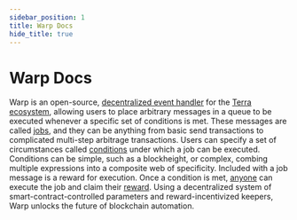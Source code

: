 ```yaml
---
sidebar_position: 1
title: Warp Docs
hide_title: true
---
```



# Warp Docs

Warp is an open-source, [decentralized event handler](./how/overview.mdx) for the [Terra ecosystem](https://terra.money), allowing users to place arbitrary messages in a queue to be executed whenever a specific set of conditions is met. These messages are called [jobs](./how/overview.mdx), and they can be anything from basic send transactions to complicated multi-step arbitrage transactions. Users can specify a set of circumstances called [conditions](./how/overview.mdx#conditions) under which a job can be executed. Conditions can be simple, such as a blockheight, or complex, combing multiple expressions into a composite web of specificity. Included with a job message is a reward for execution. Once a condition is met, [anyone](./how/overview.mdx#keepers) can execute the job and claim their [reward](./how/overview.mdx#rewards). Using a decentralized system of smart-contract-controlled parameters and reward-incentivized keepers, Warp unlocks the future of blockchain automation. 


<CardSection cards={homeCards} />
